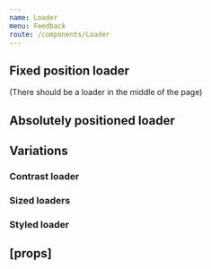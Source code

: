 ```yaml
---
name: Loader
menu: Feedback
route: /components/Loader
---
```



<PageTitle src="components/Loader" title="Loader" />

## Fixed position loader

<Playground>
  <ThemeWrapper>
    <p>(There should be a loader in the middle of the page)</p>
    <Loader position="fixed" />
  </ThemeWrapper>
</Playground>

## Absolutely positioned loader

<Playground>
  <ThemeWrapper style={{ height: 100 }}>
    <Loader position="absolute" />
  </ThemeWrapper>
</Playground>

## Variations

### Contrast loader

<Playground>
  <ThemeWrapper contrast style={{ height: 100 }}>
    <Loader contrast position="absolute" />
  </ThemeWrapper>
</Playground>

### Sized loaders

<Playground>
  <ThemeWrapper>
    <Flex alignItems="center" direction="row" justifyContent="space-around">
      <Loader size={24} />
      <Loader size={40} />
      <Loader size={60} />
      <Loader size={82} />
    </Flex>
  </ThemeWrapper>
</Playground>

### Styled loader

<Playground>
  <ThemeWrapper style={{ height: 100 }}>
    <StyledLoader color="#0060ce" position="absolute" />
  </ThemeWrapper>
</Playground>

## \[props\]

<Props of={Loader} />
